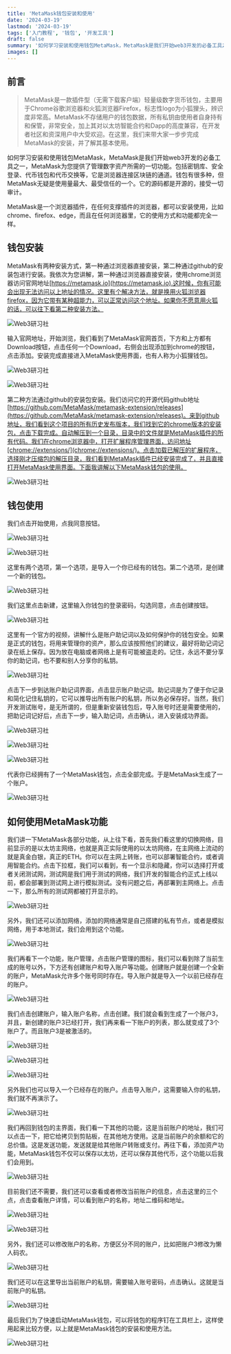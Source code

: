 ```yaml
---
title: 'MetaMask钱包安装和使用'
date: '2024-03-19'
lastmod: '2024-03-19'
tags: ['入门教程', '钱包', '开发工具']
draft: false
summary: '如何学习安装和使用钱包MetaMask，MetaMask是我们开始web3开发的必备工具之一，MetaMask为您提供了管理数字资产所需的一切功能。'
images: []
---
```


<TOCInline toc={props.toc} exclude="Introduction" />

## 前言

> MetaMask是一款插件型（无需下载客户端）轻量级数字货币钱包，主要用于Chrome谷歌浏览器和火狐浏览器Firefox，标志性logo为小狐狸头，辨识度非常高。MetaMask不存储用户的钱包数据，所有私钥由使用者自身持有和保管，非常安全，加上其对以太坊智能合约和Dapp的高度兼容，在开发者社区和资深用户中大受欢迎。在这里，我们来带大家一步步完成MetaMask的安装，并了解其基本使用。

如何学习安装和使用钱包MetaMask，MetaMask是我们开始web3开发的必备工具之一，MetaMask为您提供了管理数字资产所需的一切功能。包括密钥库、安全登录、代币钱包和代币交换等，它是浏览器连接区块链的通道。钱包有很多种，但MetaMask无疑是使用量最大、最受信任的一个。它的源码都是开源的，接受一切审计。

MetaMask是一个浏览器插件，在任何支撑插件的浏览器，都可以安装使用，比如chrome、firefox、edge，而且在任何浏览器里，它的使用方式和功能都完全一样。

## 钱包安装

MetaMask有两种安装方式，第一种通过浏览器直接安装，第二种通过github的安装包进行安装。我依次为您讲解，第一种通过浏览器直接安装，使用chrome浏览器访问官网地址[https://metamask.io](https://metamask.io).这时候，你有可能会出现无法访问以上地址的情况。这里有个解决方法，就是换用火狐浏览器firefox，因为它带有某种超能力，可以正常访问这个地址。如果你不愿意用火狐的话，可以往下看第二种安装方法。

![Web3研习社](https://s1.imagehub.cc/images/2024/03/21/ec7de625f6dfebaca964282bbec42ceb.png)

输入官网地址，开始浏览，我们看到了MetaMask官网首页，下方和上方都有Download按钮，点击任何一个Download，右侧会出现添加到chrome的按钮，点击添加。安装完成直接进入MetaMask使用界面，也有人称为小狐狸钱包。

![Web3研习社](https://s1.imagehub.cc/images/2024/03/21/e9460bfaeeb32e31822af4a5e54153bb.png)

![Web3研习社](https://s1.imagehub.cc/images/2024/03/21/7b67614a9f375bf08e69ac6f1c1d8750.png)

第二种方法通过github的安装包安装。我们访问它的开源代码github地址[https://github.com/MetaMask/metamask-extension/releases](https://github.com/MetaMask/metamask-extension/releases)。来到github地址，我们看到这个项目的所有历史发布版本，我们找到它的chrome版本的安装包，点击下载完成。自动解压到一个目录，目录中的文件就是MetaMask插件的所有代码。我们在chrome浏览器中，打开扩展程序管理界面，访问地址[chrome://extensions/](chrome://extensions/)。点击加载已解压的扩展程序，选择刚才压缩包的解压目录，我们看到MetaMask插件已经安装完成了，并且直接打开MetaMask使用界面。下面我讲解以下MetaMask钱包的使用。

![Web3研习社](https://s1.imagehub.cc/images/2024/03/21/266fd5be41cc1f15e71fb6dc947b7722.png)

## 钱包使用

我们点击开始使用，点我同意按钮。

![Web3研习社](https://s1.imagehub.cc/images/2024/03/21/9cf117d5a18b89feef59edb64ece8fb9.png)

![Web3研习社](https://s1.imagehub.cc/images/2024/03/21/82fa0d378771e9a4f273721cb4ffac17.png)

这里有两个选项，第一个选项，是导入一个你已经有的钱包。第二个选项，是创建一个新的钱包。

![Web3研习社](https://s1.imagehub.cc/images/2024/03/21/433aa8dfb4c92b8a8b5e781b315c280d.png)

我们这里点击新建，这里输入你钱包的登录密码，勾选同意，点击创建按钮。

![Web3研习社](https://s1.imagehub.cc/images/2024/03/21/2dbdb08e977ac16561e70b0a058f5386.png)

这里有一个官方的视频，讲解什么是账户助记词以及如何保护你的钱包安全。如果是正式的钱包，将用来管理你的资产，那么应该按照他们的建议，最好将助记词记录在纸上保存。因为放在电脑或者网络上是有可能被盗走的。记住，永远不要分享你的助记词，也不要和别人分享你的私钥。

![Web3研习社](https://s1.imagehub.cc/images/2024/03/21/38dad35d02bcab7ca35d1ba90e227b7d.png)

点击下一步到达账户助记词界面，点击显示账户助记词。助记词是为了便于你记录和简化记住私钥的，它可以推导出所有账户的私钥，所以务必保存好。当然，我们开发测试账号，是无所谓的，但是重新安装钱包后，导入账号时还是需要使用的，把助记词记好后，点击下一步，输入助记词，点击确认，进入安装成功界面。

![Web3研习社](https://s1.imagehub.cc/images/2024/03/21/4c7e7fdc0d9ff590a1d81bda05738285.png)

![Web3研习社](https://s1.imagehub.cc/images/2024/03/21/0727b1b8b1fd2c4af9e0634cff7f2024.png)

![Web3研习社](https://s1.imagehub.cc/images/2024/03/21/7d6db339500cd45b6bb8b105046afd38.png)

代表你已经拥有了一个MetaMask钱包，点击全部完成。于是MetaMask生成了一个账户。

![Web3研习社](https://s1.imagehub.cc/images/2024/03/21/0b2f36ef6ba51249fb11f7d147fcf60c.png)

## 如何使用MetaMask功能

我们讲一下MetaMask各部分功能，从上往下看，首先我们看这里的切换网络，目前显示的是以太坊主网络，也就是真正实际使用的以太坊网络，在主网络上流动的就是真金白银，真正的ETH。你可以在主网上转账，也可以部署智能合约，或者调用智能合约。点击下拉框，我们可以看到，有一个显示和隐藏，你可以选择打开或者关闭测试网，测试网是我们用于测试的网络，我们开发的智能合约正式上线以前，都会部署到测试网上进行模拟测试。没有问题之后，再部署到主网络上。点击一下，那么所有的测试网都被打开显示的。

![Web3研习社](https://s1.imagehub.cc/images/2024/03/21/19a30994363f97f1b22ffbbd1cefbb1d.png)

另外，我们还可以添加网络，添加的网络通常是自己搭建的私有节点，或者是模拟网络，用于本地测试，我们会用到这个功能。

![Web3研习社](https://s1.imagehub.cc/images/2024/03/21/8cd871c44a92b525cdde1d8ea1308b3e.png)

我们再看下一个功能，账户管理，点击账户管理的图标，我们可以看到除了当前生成的账号以外，下方还有创建账户和导入账户等功能。创建账户就是创建一个全新的账户，MetaMask允许多个账号同时存在。导入账户就是导入一个以前已经存在的账户。

![Web3研习社](https://s1.imagehub.cc/images/2024/03/21/e303f75107b694f4130dc0f4e49f1ffe.png)

我们点击创建账户，输入账户名称，点击创建。我们就会看到生成了一个账户3，并且，新创建的账户3已经打开，我们再来看一下账户的列表，那么就变成了3个账户了。而且账户3是被激活的。

![Web3研习社](https://s1.imagehub.cc/images/2024/03/21/75dd9638ae022b21ef617565fde1dc17.png)

![Web3研习社](https://s1.imagehub.cc/images/2024/03/21/64cd2ad4f91932750307caeeb10bffd8.png)

![Web3研习社](https://s1.imagehub.cc/images/2024/03/21/cc8ce8c3452ebb67879030eb88a989b9.png)

另外我们也可以导入一个已经存在的账户。点击导入账户，这需要输入你的私钥，我们就不再演示了。

![Web3研习社](https://s1.imagehub.cc/images/2023/07/02/m17.png)

我们再回到钱包的主界面，我们看一下其他的功能，这是当前账户的地址，我们可以点击一下，把它给拷贝到剪贴板，在其他地方使用。这是当前账户的余额和它的总价值。这是发送功能，发送就是给其他账户转账或支付。再往下看，添加资产功能，MetaMask钱包不仅可以保存以太坊，还可以保存其他代币，这个功能以后我们会用到。

![Web3研习社](https://s1.imagehub.cc/images/2023/07/02/m18.png)

目前我们还不需要，我们还可以查看或者修改当前账户的信息，点击这里的三个点，点击查看账户详情，可以看到账户的名称，地址二维码和地址。

![Web3研习社](https://s1.imagehub.cc/images/2023/07/02/m19.png)

![Web3研习社](https://s1.imagehub.cc/images/2023/07/02/m20.png)

另外，我们还可以修改账户的名称，方便区分不同的账户，比如把账户3修改为懒人码农。

![Web3研习社](https://s1.imagehub.cc/images/2023/07/02/m22.png)

我们还可以在这里导出当前账户的私钥，需要输入账号密码，点击确认。这就是当前账户的私钥。

![Web3研习社](https://s1.imagehub.cc/images/2023/07/02/m21.png)

最后我们为了快速启动MetaMask钱包，可以将钱包的程序钉在工具栏上，这样使用起来比较方便，以上就是MetaMask钱包的安装和使用方法。

![Web3研习社](https://s1.imagehub.cc/images/2023/07/02/m23.png)
